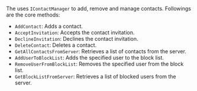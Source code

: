 <PlatformWrapper platform="windows">

The <Vg k="CHAT_SDK"/> uses `IContactManager` to add, remove and manage contacts. Followings are the core methods:

- `AddContact`: Adds a contact.
- `AcceptInvitation`: Accepts the contact invitation.
- `DeclineInvitation`: Declines the contact invitation.
- `DeleteContact`: Deletes a contact.
- `GetAllContactsFromServer`: Retrieves a list of contacts from the server.
- `AddUserToBlockList`: Adds the specified user to the block list.
- `RemoveUserFromBlockList`: Removes the specified user from the block list.
- `GetBlockListFromServer`: Retrieves a list of blocked users from the server.

</PlatformWrapper>